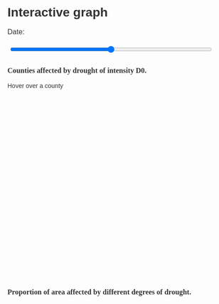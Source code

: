 # Interactive graph

```{=html}
<style>
  * {
    font-family: sans-serif;
  }
  body {
        font-family: "Helvetica Neue", Helvetica, sans-serif;
        font-size: 14px;
        color: #333;
      }
      
      #content .info {
        height: 20px;
      }
      
      #content .map path {
        fill: #aaa;
        stroke: #fff;
      }
      
      #content .bounding-box rect {
        fill: none;
        stroke: #333;
        stroke-dasharray: 2,1;
      }
      
      #content .centroid {
        display: none;
      }
      
      #content .centroid circle {
        fill: red;
      }
      
      p,
      label {
        font:
          1rem 'Fira Sans',
          sans-serif;
      }
      
      input[type=range] {
        width: 90%;
        margin: 0.4rem;
      }
      
      #pie-chart .legend rect {
       fill:white;
       stroke:black;
       opacity:0.8; 
      }
      
</style>
```
```{=html}
<p>

  Date: <span id="date-val"></span>

  <div>

  <input type="range" id="date" name="date" step="1">

  </div>

</p>

<h3 style="font-family: Palatino;"> Counties affected by drought of intensity D0. </h3>

<div id="content">

  <div class="info">Hover over a county</div>

  <svg width="600px" height="500px">

    <g class="map"></g>

    <g class="bounding-box"><rect></rect></g>

    <g class="centroid"><circle r="4"></circle></g>

  </svg>

</div>

<h3 style="font-family: Palatino;"> Proportion of area affected by different degrees of drought. </h3>

<div id="pie-chart">

</div>
```
::: {#plot}
<div>

</div>
:::

```{=html}
<script src="https://d3js.org/d3.v7.js"></script>
```
```{=html}
<script src="https://d3js.org/d3-array.v1.min.js"></script>
```
```{=html}
<script src="https://d3js.org/d3-geo.v1.min.js"></script>
```
```{=html}
<script src="scripts/myscript.js"></script>
```
